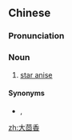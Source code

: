 ==Chinese==
{{zh-forms|type=12}}

===Pronunciation===
{{zh-pron
|m=dàhuíxiāng
|c=daai6 wui4 hoeng1
|mn=tāi-hôe-hiong
|cat=n
}}

===Noun===
{{zh-noun}}

# [[star anise]]

====Synonyms====
* {{zh-l|八角}}, {{zh-l|八角茴香}}

{{zh-cat|Plants|Spices|Spices and herbs}}

[[zh:大茴香]]